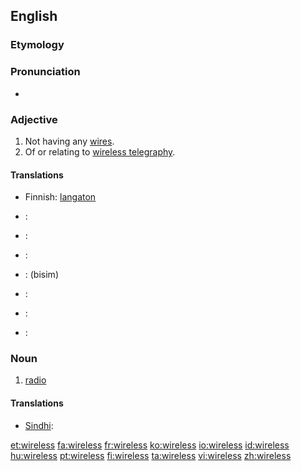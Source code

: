 ==English==

===Etymology===
{{suffix|wire|less}}

===Pronunciation===
* {{audio|en-us-wireless.ogg|Audio (US)}}

===Adjective===
{{en-adj|-}}

# Not having any [[wire]]s.
# Of or relating to [[wireless telegraphy]].

====Translations====
{{trans-top|not having any wires}}
* Finnish: [[langaton]]
{{trans-mid}}
{{trans-bottom}}

{{trans-top|of or relating to wireless telegraphy}}
{{trans-mid}}
{{trans-bottom}}

{{checktrans-top}}
* {{ttbc|Dutch}}: {{t|nl|draadloos}}
* {{ttbc|French}}: {{t|fr|sans fil}}
* {{ttbc|German}}: {{t|de|drahtlos}}
{{checktrans-mid}}
* {{ttbc|Persian}}: {{fa-Arab|[[بی‌سیم]]}} (bisim)
* {{ttbc|Portuguese}}: {{t|pt|sem fio}}
* {{ttbc|Sindhi}}: {{SDchar|[[ريتار]]}}
* {{ttbc|Spanish}}: {{t|es|inalámbrico}}
{{checktrans-bottom}}

===Noun===
{{wikipedia}}
{{infl|en|noun}}

# {{dated}} [[radio]]

====Translations====
{{trans-top|radio}}
{{trans-mid}}
* [[Sindhi]]: {{SDchar|[[ريتار]]}}
{{trans-bottom}}

[[et:wireless]]
[[fa:wireless]]
[[fr:wireless]]
[[ko:wireless]]
[[io:wireless]]
[[id:wireless]]
[[hu:wireless]]
[[pt:wireless]]
[[fi:wireless]]
[[ta:wireless]]
[[vi:wireless]]
[[zh:wireless]]